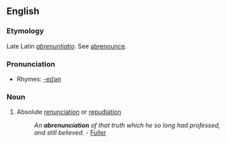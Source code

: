 ==English==

===Etymology===
Late Latin ''[[abrenuntiatio]]''. See [[abrenounce]].

===Pronunciation===
*Rhymes: [[Rhymes:English:-eɪʃǝn|-eɪʃǝn]]

===Noun===
{{en-noun}}

# {{obsolete}} Absolute [[renunciation]] or [[repudiation]]
#:''An '''abrenunciation''' of that truth which he so long had professed, and still believed.'' - [[Fuller]]